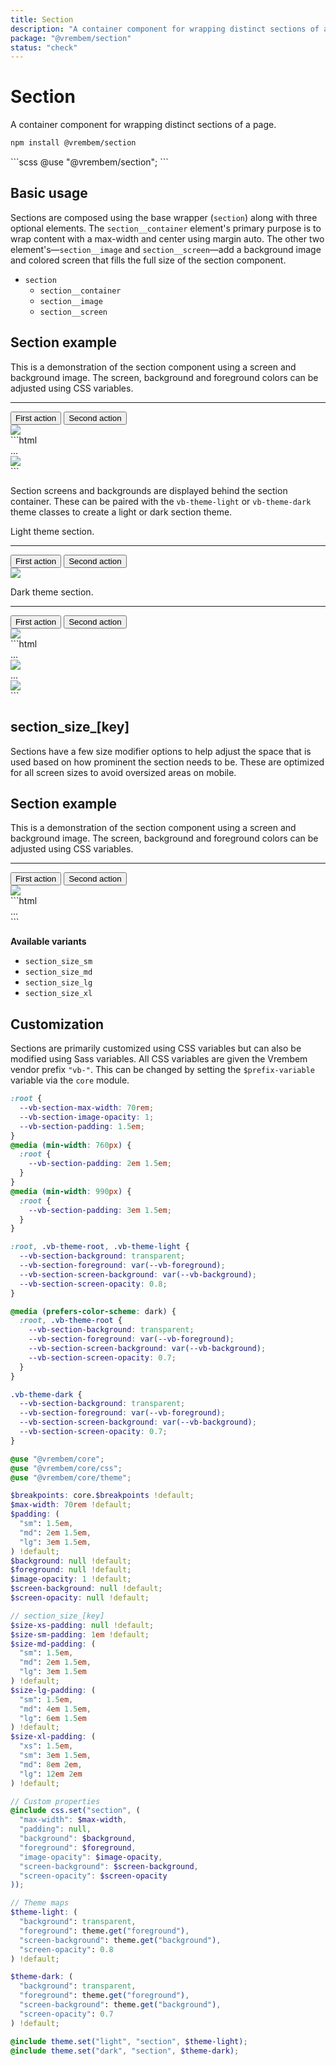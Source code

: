```yaml
---
title: Section
description: "A container component for wrapping distinct sections of a page."
package: "@vrembem/section"
status: "check"
---
```



# Section

A container component for wrapping distinct sections of a page.

```sh
npm install @vrembem/section
```

<CodeExample lang="scss">
  ```scss
  @use "@vrembem/section";
  ```
</CodeExample>

## Basic usage

Sections are composed using the base wrapper (`section`) along with three optional elements. The `section__container` element's primary purpose is to wrap content with a max-width and center using margin auto. The other two element's—`section__image` and `section__screen`—add a background image and colored screen that fills the full size of the section component.

- `section`
  - `section__container`
  - `section__image`
  - `section__screen`

<CodeExample flush>
  <Fragment slot="output">
    <section class="section">
      <div class="section__container spacing text-align-center">
        <h1 class="h1">Section example</h1>
        <p>This is a demonstration of the section component using a screen and background image. The screen, background and foreground colors can be adjusted using CSS variables.</p>
        <hr class="sep margin-y-xl" />
        <div class="flex flex-justify-center">
          <button class="button button_color_primary">First action</button>
          <button class="button button_color_secondary">Second action</button>
        </div>
      </div>
      <img class="section__image" src="https://picsum.photos/id/335/600/300" />
      <div class="section__screen"></div>
    </section>
  </Fragment>
  ```html
  <section class="section">
    <div class="section__container">
      ...
    </div>
    <img class="section__image" src="..." />
    <div class="section__screen"></div>
  </section>
  ```
</CodeExample>

Section screens and backgrounds are displayed behind the section container. These can be paired with the `vb-theme-light` or `vb-theme-dark` theme classes to create a light or dark section theme.

<CodeExample flush>
  <Fragment slot="output">
    <section class="section vb-theme-light">
      <div class="section__container spacing text-align-center">
        <p>Light theme section.</p>
        <hr class="sep margin-y-xl" />
        <div class="flex flex-justify-center">
          <button class="button button_color_primary">First action</button>
          <button class="button button_color_secondary">Second action</button>
        </div>
      </div>
      <img class="section__image" src="https://picsum.photos/id/335/600/300" />
      <div class="section__screen"></div>
    </section>
    <section class="section vb-theme-dark">
      <div class="section__container spacing text-align-center">
        <p>Dark theme section.</p>
        <hr class="sep margin-y-xl" />
        <div class="flex flex-justify-center">
          <button class="button button_color_primary">First action</button>
          <button class="button button_color_secondary">Second action</button>
        </div>
      </div>
      <img class="section__image" src="https://picsum.photos/id/335/600/300" />
      <div class="section__screen"></div>
    </section>
  </Fragment>
  ```html
  <!-- Using the light theme class -->
  <section class="section vb-theme-light">
    <div class="section__container">
      ...
    </div>
    <img class="section__image" src="..." />
    <div class="section__screen"></div>
  </section>

  <!-- Using the dark theme class -->
  <section class="section vb-theme-dark">
    <div class="section__container">
      ...
    </div>
    <img class="section__image" src="..." />
    <div class="section__screen"></div>
  </section>
  ```
</CodeExample>

## section_size_[key]

Sections have a few size modifier options to help adjust the space that is used based on how prominent the section needs to be. These are optimized for all screen sizes to avoid oversized areas on mobile.

<CodeExample flush>
  <Fragment slot="output">
    <section class="section section_size_xl">
      <div class="section__container spacing text-align-center">
        <h1 class="h1">Section example</h1>
        <p>This is a demonstration of the section component using a screen and background image. The screen, background and foreground colors can be adjusted using CSS variables.</p>
        <hr class="sep margin-y-xl" />
        <div class="flex flex-justify-center">
          <button class="button button_color_primary">First action</button>
          <button class="button button_color_secondary">Second action</button>
        </div>
      </div>
      <img class="section__image" src="https://picsum.photos/id/335/600/300" />
      <div class="section__screen"></div>
    </section>
  </Fragment>
  ```html
  <section class="section section_size_xl">
    ...
  </section>
  ```
</CodeExample>

**Available variants**

* `section_size_sm`
* `section_size_md`
* `section_size_lg`
* `section_size_xl`

## Customization

Sections are primarily customized using CSS variables but can also be modified using Sass variables. All CSS variables are given the Vrembem vendor prefix `"vb-"`. This can be changed by setting the `$prefix-variable` variable via the `core` module.

<DocBlock name="CSS Variables" src="section/src/_root.scss">

```scss
:root {
  --vb-section-max-width: 70rem;
  --vb-section-image-opacity: 1;
  --vb-section-padding: 1.5em;
}
@media (min-width: 760px) {
  :root {
    --vb-section-padding: 2em 1.5em;
  }
}
@media (min-width: 990px) {
  :root {
    --vb-section-padding: 3em 1.5em;
  }
}

:root, .vb-theme-root, .vb-theme-light {
  --vb-section-background: transparent;
  --vb-section-foreground: var(--vb-foreground);
  --vb-section-screen-background: var(--vb-background);
  --vb-section-screen-opacity: 0.8;
}

@media (prefers-color-scheme: dark) {
  :root, .vb-theme-root {
    --vb-section-background: transparent;
    --vb-section-foreground: var(--vb-foreground);
    --vb-section-screen-background: var(--vb-background);
    --vb-section-screen-opacity: 0.7;
  }
}

.vb-theme-dark {
  --vb-section-background: transparent;
  --vb-section-foreground: var(--vb-foreground);
  --vb-section-screen-background: var(--vb-background);
  --vb-section-screen-opacity: 0.7;
}
```
</DocBlock>

<DocBlock name="SCSS Variables" src="section/src/_variables.scss">

```scss
@use "@vrembem/core";
@use "@vrembem/core/css";
@use "@vrembem/core/theme";

$breakpoints: core.$breakpoints !default;
$max-width: 70rem !default;
$padding: (
  "sm": 1.5em,
  "md": 2em 1.5em,
  "lg": 3em 1.5em,
) !default;
$background: null !default;
$foreground: null !default;
$image-opacity: 1 !default;
$screen-background: null !default;
$screen-opacity: null !default;

// section_size_[key]
$size-xs-padding: null !default;
$size-sm-padding: 1em !default;
$size-md-padding: (
  "sm": 1.5em,
  "md": 2em 1.5em,
  "lg": 3em 1.5em
) !default;
$size-lg-padding: (
  "sm": 1.5em,
  "md": 4em 1.5em,
  "lg": 6em 1.5em
) !default;
$size-xl-padding: (
  "xs": 1.5em,
  "sm": 3em 1.5em,
  "md": 8em 2em,
  "lg": 12em 2em
) !default;

// Custom properties
@include css.set("section", (
  "max-width": $max-width,
  "padding": null,
  "background": $background,
  "foreground": $foreground,
  "image-opacity": $image-opacity,
  "screen-background": $screen-background,
  "screen-opacity": $screen-opacity
));

// Theme maps
$theme-light: (
  "background": transparent,
  "foreground": theme.get("foreground"),
  "screen-background": theme.get("background"),
  "screen-opacity": 0.8
) !default;

$theme-dark: (
  "background": transparent,
  "foreground": theme.get("foreground"),
  "screen-background": theme.get("background"),
  "screen-opacity": 0.7
) !default;

@include theme.set("light", "section", $theme-light);
@include theme.set("dark", "section", $theme-dark);
```
</DocBlock>

